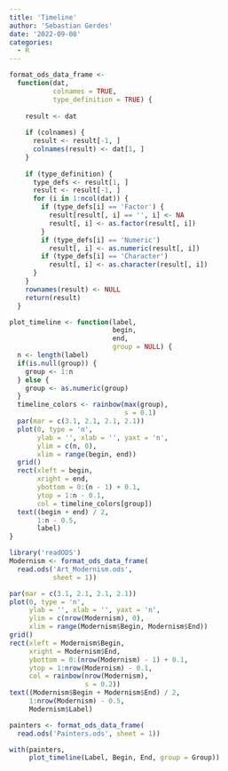 ```yaml
---
title: 'Timeline'
author: 'Sebastian Gerdes'
date: '2022-09-08'
categories:
  - R
---
```


```r
format_ods_data_frame <- 
  function(dat, 
           colnames = TRUE, 
           type_definition = TRUE) {
    
    result <- dat
    
    if (colnames) {
      result <- result[-1, ]
      colnames(result) <- dat[1, ]
    }
    
    if (type_definition) {
      type_defs <- result[1, ]
      result <- result[-1, ]
      for (i in 1:ncol(dat)) {
        if (type_defs[i] == 'Factor') {
          result[result[, i] == '', i] <- NA
          result[, i] <- as.factor(result[, i])  
        }
        if (type_defs[i] == 'Numeric')
          result[, i] <- as.numeric(result[, i])
        if (type_defs[i] == 'Character')
          result[, i] <- as.character(result[, i])
      }
    }
    rownames(result) <- NULL
    return(result)
  }

plot_timeline <- function(label,
                          begin, 
                          end, 
                          group = NULL) {
  n <- length(label)
  if(is.null(group)) {
    group <- 1:n
  } else {
    group <- as.numeric(group)
  }
  timeline_colors <- rainbow(max(group), 
                             s = 0.1)
  par(mar = c(3.1, 2.1, 2.1, 2.1))
  plot(0, type = 'n',
       ylab = '', xlab = '', yaxt = 'n',
       ylim = c(n, 0), 
       xlim = range(begin, end))
  grid()
  rect(xleft = begin,
       xright = end,
       ybottom = 0:(n - 1) + 0.1,
       ytop = 1:n - 0.1,
       col = timeline_colors[group])
  text((begin + end) / 2,
       1:n - 0.5,
       label)
}
```

```r
library('readODS')
Modernism <- format_ods_data_frame(
  read.ods('Art_Modernism.ods', 
           sheet = 1))
```

```r
par(mar = c(3.1, 2.1, 2.1, 2.1))
plot(0, type = 'n',
     ylab = '', xlab = '', yaxt = 'n',
     ylim = c(nrow(Modernism), 0), 
     xlim = range(Modernism$Begin, Modernism$End))
grid()
rect(xleft = Modernism$Begin,
     xright = Modernism$End,
     ybottom = 0:(nrow(Modernism) - 1) + 0.1,
     ytop = 1:nrow(Modernism) - 0.1,
     col = rainbow(nrow(Modernism), 
                   s = 0.2))
text((Modernism$Begin + Modernism$End) / 2,
     1:nrow(Modernism) - 0.5,
     Modernism$Label)
```

```r
painters <- format_ods_data_frame(
  read.ods('Painters.ods', sheet = 1))

with(painters, 
     plot_timeline(Label, Begin, End, group = Group))
```
